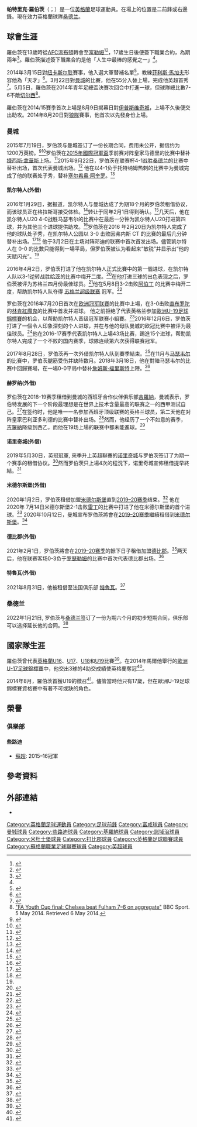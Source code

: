 {{noteta|G1=英超|G2=足球|G3=FAcup|G4=uefa|G5=laliga
|T=zh-hans:帕特里克·罗伯茨; zh-hk:柏德烈·羅拔士; zh-tw:帕特里克·羅伯茨;
|1=zh-hans:帕特里克·罗伯茨; zh-hk:柏德烈·羅拔士; zh-tw:帕特里克·羅伯茨;
|2=zh-hans:菲利克斯·马加特;zh-hk:菲利斯·馬加夫;zh-tw:菲利克斯·馬加特;
}}
{{Infobox football biography
| name                 = 帕特里克·羅伯茨<br />Patrick Roberts
| image                = Patrick Roberts, Fulham 2014.jpg
| image_size           = 200
| caption              = 2014年正在熱身的帕特里克·羅伯茨
| fullname             = Patrick John Joseph Roberts<ref>{{cite web|title=Updated Barclays Premier League Squad Lists 2013/14|url=http://www.premierleague.com/en-gb/news/news/2013-14/feb/updated-premier-league-squad-lists-2013-14.html|publisher=Premier League|accessdate=18 March 2014|date=4 February 2014|archive-date=2015-08-12|archive-url=https://web.archive.org/web/20150812152856/http://www.premierleague.com/en-gb/news/news/2013-14/feb/updated-premier-league-squad-lists-2013-14.html|dead-url=no}}</ref>
| birth_date           = {{birth date and age|df=yes|1997|2|5}}<ref name="FulhamU18">{{cite web|title=Patrick Roberts |url=http://www.fulhamfc.com/the-teams/u18s/player-profiles/patrick-roberts |publisher=Fulham F.C. |accessdate=18 March 2014 |deadurl=yes |archiveurl=https://web.archive.org/web/20140318111147/http://www.fulhamfc.com/the-teams/u18s/player-profiles/patrick-roberts |archivedate=2014-03-18}}</ref>
| birth_place          = 英格蘭[[泰晤士河畔金斯頓|泰晤士河畔金斯頓]]<ref name="FulhamU18" />
| height               = {{height|m=1.67}}<ref name="FulhamU18" />
| position             = [[前鋒|二前鋒]]<br />[[中場|右邊鋒]]<ref name="FulhamU18" />
| currentclub = [[桑德兰足球俱乐部|桑德兰]]
| clubnumber = 77
| youthyears1          = {{0|0000}}–2010
| youthclubs1          =  [[AFC溫布頓|AFC溫布頓]]
| youthyears2          = 2010–2014
| youthclubs2          =  [[富勒姆足球俱樂部|富勒姆]]<ref name="FulhamU18" /><ref>{{cite web|title=Through the Ranks: Patrick Roberts|url=http://www.fulhamfc.com/kids-zone/through-the-ranks/patrick-roberts|website={{url|http://fulhamfc.com/}}|publisher=Fulham FC|accessdate=4 August 2014|archiveurl=https://web.archive.org/web/20130120085116/http://www.fulhamfc.com/kids-zone/through-the-ranks/patrick-roberts|archivedate=20 January 2013}}</ref>
| years1               = 2014–2015
| clubs1               = [[富勒姆足球俱乐部|富勒姆]]
| caps1                = 19
| goals1               = 0
| years2               = 2015–2022
| clubs2               = [[曼彻斯特城足球俱乐部|曼城]]
| caps2                = 1
| goals2               = 0
| years3               = 2016–2018
| clubs3               = → [[凯尔特人足球俱乐部|凯尔特人]] (外借)
| caps3                = 55
| goals3               = 15
| years4 = 2018–2019
| clubs4 = → [[吉羅納足球俱樂部|吉羅納]] (外借)
| caps4 = 19
| goals4 = 0
| years5 = 2019–2020
| clubs5 = → [[诺里奇城足球俱乐部|诺里奇城]] (外借)
| caps5 = 3
| goals5 = 0
| years6 = 2020–2021
| clubs6 = → [[米德尔斯堡足球俱乐部|米德尔斯堡]] (外借)
| caps6 = 7
| goals6 = 1
| years7 = 2021
| clubs7 = → [[德比郡足球俱乐部|德比郡]] (外借)
| caps7 = 15
| goals7 = 1
| years8 = 2021-2022
| clubs8 = → [[特魯瓦足球俱樂部|特魯瓦]] (外借)
| caps8 = 1
| goals8 = 0
| years9 = 2022-
| clubs9 = [[桑德兰足球俱乐部|桑德兰]]
| caps9 = 0
| goals9 = 0
| nationalyears1       = 2012–2013
| nationalteam1        = [[英格蘭16歲以下足球代表隊|英格蘭U16]]
| nationalcaps1        = 7
| nationalgoals1       = 1
| nationalyears2       = 2013–2014
| nationalteam2        = [[英格蘭17歲以下足球代表隊|英格蘭U17]]
| nationalcaps2        = 14
| nationalgoals2       = 7
| nationalyears3       = 2015
| nationalteam3        = [[英格蘭18歲以下足球代表隊|英格蘭U18]]
| nationalcaps3        = 2
| nationalgoals3       = 1
| nationalyears4       = 2014–2016
| nationalteam4        = [[英格蘭19歲以下足球代表隊|英格蘭U19]]
| nationalcaps4        = 16
| nationalgoals4       = 6
| nationalyears5       = 2016–2017
| nationalteam5        = [[英格蘭20歲以下足球代表隊|英格蘭U20]]
| nationalcaps5        = 8
| nationalgoals5       = 4
| club-update          =  2022-01-21
| nationalteam-update  = 2017-04-24
}}

'''帕特里克·羅伯茨'''（{{lang-en|Patrick Roberts}}；{{bd|1997年|2月5日}}）是一位[[英格蘭|英格蘭]]足球運動員。在場上的位置是二前鋒或右邊鋒。現在效力英格蘭球隊[[桑德兰足球俱乐部|桑德兰]]。

==球會生涯==
羅伯茨在13歲時從[[AFC溫布頓|AFC溫布頓]]轉會至[[富勒姆足球俱樂部|富勒姆]]<ref name="contract reaction">{{cite web|url=http://www.fulhamfc.com/news/2014/february/14/roberts-deal-delight |title=Roberts deal delight |publisher=Fulham Official Website |accessdate=8 May 2014 |date=14 February 2014 |archiveurl=https://web.archive.org/web/20140503164907/http://www.fulhamfc.com/news/2014/february/14/roberts-deal-delight |archivedate=2014-05-03|deadurl=no }}</ref><ref>{{cite web|title=The star makers: How Fulham became one of the best youth academies in the modern game |url=http://www.independent.co.uk/sport/football/news-and-comment/the-star-makers-how-fulham-became-one-of-the-best-youth-academies-in-the-modern-game-9291146.html |website={{url|http://independent.co.uk/|publisher=independent.co.uk}} |accessdate=19 August 2014 |archiveurl=https://web.archive.org/web/20140819133054/http://www.independent.co.uk/sport/football/news-and-comment/the-star-makers-how-fulham-became-one-of-the-best-youth-academies-in-the-modern-game-9291146.html |archivedate=2014-08-19|deadurl=yes }}</ref>，17歲生日後便簽下職業合約，為期兩年<ref>{{cite web|url=http://www.fulhamfc.com/news/2014/february/06/roberts-pro-deal |title=Roberts' Pro Deal |publisher=Fulham Official Websure |accessdate=8 May 2014 |date=6 February 2014 |archiveurl=https://web.archive.org/web/20140503164325/http://www.fulhamfc.com/news/2014/february/06/roberts-pro-deal |archivedate=2014-05-03|deadurl=no }}</ref>。羅伯茨描述簽下職業合約是他「人生中最棒的感覺之一」<ref name="contract reaction" />。

2014年3月15日對[[纽卡斯尔联足球俱乐部|纽卡斯尔联]]賽事，他入選大軍替補名單<ref name="Newcastle">{{cite web|title=Fulham 1 – 0 Newcastle|url=http://www.bbc.co.uk/sport/0/football/26493211|publisher=BBC|accessdate=18 March 2014|date=15 March 2014|archive-date=2015-11-05|archive-url=https://web.archive.org/web/20151105232038/http://www.bbc.co.uk/sport/0/football/26493211|dead-url=no}}</ref>，教練[[菲利斯·馬加夫|菲利斯·馬加夫]]形容他為「天才」<ref>{{cite web|title=Magath: I Hate To Lose|url=http://www.fulhamfc.com/news/2014/march/15/magath-i-hate-to-lose|publisher=Fulham FC|accessdate=18 March 2014|date=15 March 2014|archive-date=2014-05-06|archive-url=https://web.archive.org/web/20140506234837/http://www.fulhamfc.com/news/2014/march/15/magath-i-hate-to-lose|dead-url=no}}</ref>。3月22日對[[曼彻斯特城足球俱乐部|曼城]]的比賽，他在55分入替上場，完成他英超首秀<ref>{{cite web|title=Man City 5 – 0 Fulham|url=http://www.bbc.co.uk/sport/0/football/26590071|publisher=BBC|accessdate=22 March 2014|archive-date=2015-08-22|archive-url=https://web.archive.org/web/20150822145849/http://www.bbc.co.uk/sport/0/football/26590071|dead-url=no}}</ref>。5月5日，羅伯茨在2014年青年足總盃決賽次回合中打進一球，但球隊總比數7-6不敵[[切尔西足球俱乐部|切尔西]]<ref>[http://www.bbc.co.uk/sport/0/football/27288435 "FA Youth Cup final: Chelsea beat Fulham 7–6 on aggregate"] {{Wayback|url=http://www.bbc.co.uk/sport/0/football/27288435 |date=20140509204843 }} BBC Sport. 5 May 2014. Retrieved 6 May 2014.</ref>。

羅伯茨在2014/15賽季首次上場是8月9日揭幕日對[[伊普斯维奇城足球俱乐部|伊普斯维奇城]]，上場不久後便交出助攻。2014年8月20日對[[伍尔弗汉普顿流浪足球俱乐部|狼隊]]賽事，他首次以先發身份上場。

===曼城===
2015年7月19日，罗伯茨与曼城签订了一份长期合同，费用未公开，据信约为1200万英镑。<ref>{{cite news |url=http://www.skysports.com/football/news/11095/9917664/patrick-roberts-signs-for-manchester-city-from-fulham |title=Patrick Roberts: Manchester City sign Fulham teenager |publisher=Sky Sports |date=2015-07-19 |access-date=2015-07-19 |language=en |archive-date=2022-01-21 |archive-url=https://web.archive.org/web/20220121155153/https://www.skysports.com/football/news/11095/9917664/patrick-roberts-signs-for-manchester-city-from-fulham }}</ref><ref>{{cite web|title=Manchester City sign Fulham's Patrick Roberts to swell homegrown contingent|url=https://www.theguardian.com/football/2015/jul/19/manchester-city-sign-patrick-roberts-fulham|work=The Guardian|access-date=22 August 2015|date=2015-07-19|language=en|archive-date=2022-05-16|archive-url=https://web.archive.org/web/20220516120541/https://www.theguardian.com/football/2015/jul/19/manchester-city-sign-patrick-roberts-fulham}}</ref>罗伯茨在[[2015年國際冠軍盃|2015年國際冠軍盃]]季前赛对阵皇家马德里的比赛中替补[[捷西斯·拿華斯|捷西斯·拿華斯]]上场。<ref>{{Cite web|title = Manchester City vs. Real Madrid – 24 July 2015 – Soccerway|url = https://int.soccerway.com/matches/2015/07/24/world/international-champions-cup/manchester-city-football-club/real-madrid-club-de-futbol/2032770/|website = uk.soccerway.com|access-date = 2015-07-24|language = en|archive-date = 2022-04-21|archive-url = https://web.archive.org/web/20220421014452/https://int.soccerway.com/matches/2015/07/24/world/international-champions-cup/manchester-city-football-club/real-madrid-club-de-futbol/2032770/}}</ref>2015年9月22日，罗伯茨在联赛杯4-1战胜[[桑德兰足球俱乐部|桑德兰]]的比赛中替补出场，首次代表曼城出场。<ref>{{cite web |url=https://www.theguardian.com/football/2015/sep/22/sunderland-manchester-city-capital-one-cup-match-report |title=Sunderland 1 – 4 Man City |work=The Guardian |date=2015-09-22 |access-date=2015-09-22 |language=en |archive-date=2022-05-07 |archive-url=https://web.archive.org/web/20220507024038/https://www.theguardian.com/football/2015/sep/22/sunderland-manchester-city-capital-one-cup-match-report }}</ref> 他在以4-1负于托特纳姆热刺的比赛中为曼城完成了他的联赛处子秀，替补[[塞尔希奥·阿奎罗|塞尔希奥·阿奎罗]]。<ref>{{Cite web|title = Tottenham Hotspur vs. Manchester City – 26 September 2015|url = https://int.soccerway.com/matches/2015/09/26/england/premier-league/tottenham-hotspur-football-club/manchester-city-football-club/2043111|website = uk.soccerway.com|access-date = 2015-09-26|language = en|archive-date = 2022-01-21|archive-url = https://web.archive.org/web/20220121155828/https://int.soccerway.com/matches/2015/09/26/england/premier-league/tottenham-hotspur-football-club/manchester-city-football-club/2043111/}}</ref>

====凯尔特人(外借)====
2016年1月29日，据报道，凯尔特人与曼城达成了为期18个月的罗伯茨租借协议，而该球员正在格拉斯哥接受体检。<ref>{{cite news|last=McLaughlin|first=Chris|title=Patrick Roberts: Manchester City midfielder to join Celtic on loan|url=https://www.bbc.co.uk/sport/football/35444000|access-date=2016-01-30|work=BBC Sport|date=2016-01-29|language=en|archive-date=2022-05-15|archive-url=https://web.archive.org/web/20220515084907/https://www.bbc.co.uk/sport/football/35444000}}</ref>转让于同年2月1日得到确认。<ref>{{cite news |title=Celtic sign Colin Kazim-Richards & Patrick Roberts, send Ciftci on loan |url=https://www.bbc.co.uk/sport/football/35459424 |publisher=BBC Sport |date=1 date=2016-02-01 |access-date=2016-02-22 |archive-date=2022-05-17 |archive-url=https://web.archive.org/web/20220517162910/https://www.bbc.co.uk/sport/football/35459424 }}</ref>几天后，他在凯尔特人U20 4-0战胜马瑟韦尔的比赛中在最后一分钟为凯尔特人U20打进第四球，并为其他三个进球提供助攻。<ref>{{cite news|title=Celtic fans hail Patrick Roberts after impressive debut in youth team victory over Motherwell|url=http://www.dailyrecord.co.uk/sport/football/football-news/celtic-fans-hail-patrick-roberts-7317067#9QqBpUPwrd3mcDMy.97|access-date=2016-04-02|work=Daily Record|date=2016-02-05|language=5n|archive-date=2022-01-21|archive-url=https://web.archive.org/web/20220121155704/https://www.dailyrecord.co.uk/sport/football/football-news/celtic-fans-hail-patrick-roberts-7317067#9QqBpUPwrd3mcDMy.97}}</ref>罗伯茨在2016 年2月20日为凯尔特人完成了他的球队处子秀，在凯尔特人公园以 3-0 击败因弗内斯 CT 的比赛的最后几分钟替补出场。<ref name="fb156">{{cite web|title=Games involving Roberts, Patrick in season 2015/2016|url=http://www.fitbastats.com/celtic/player_games.php?playerid=7903|website=FitbaStats|access-date=2016-04-02|language=en|archive-date=2022-01-22|archive-url=https://web.archive.org/web/20220122012509/https://www.fitbastats.com/celtic/player_games.php?playerid=7903}}</ref><ref name="start">{{cite news|last1=Hawkins|first1=Billy|title=Celtic fans react on Twitter to Patrick Roberts' full debut performance|url=http://www.hitc.com/en-gb/2016/03/03/celtic-fans-react-on-twitter-to-patrick-roberts-performance-v-du/|access-date=2016-04-02|work=HITC|language=en|archive-date=2022-01-22|archive-url=https://web.archive.org/web/20220122010942/https://www.hitc.com/en-gb/2016/03/03/celtic-fans-react-on-twitter-to-patrick-roberts-performance-v-du/}}</ref> 他于3月2日在主场对阵邓迪的联赛中首次首发出场。儘管凯尔特人在 0-0 的比數只能得到一場平局，但罗伯茨被认为看起来“敏锐”并显示出“他的天赋闪光”。<ref name="start" />

2016年4月2日，罗伯茨打进了他在凯尔特人正式比賽中的第一個进球，在凯尔特人队以3-1逆转战胜[[哈茨足球俱乐部|哈茨]]的比赛中梅开二度。<ref name="BBC416">{{cite web |title=Celtic 3-1 Hearts: Patrick Roberts lauded after first goals |url=https://www.bbc.co.uk/sport/football/35951200 |website=BBC Sport |access-date=2020-08-26 |date=2016-04-02 |language=en |archive-date=2022-04-25 |archive-url=https://web.archive.org/web/20220425193543/https://www.bbc.co.uk/sport/football/35951200 }}</ref>在他打进三球的出色表现之后，罗伯茨被评为苏格兰四月份最佳球员。<ref>{{cite news|last=Pollard|first=Rob (6 May 2016)|title=Manchester City's Patrick Roberts wins Scottish Player of the Month award|url=http://www.manchestereveningnews.co.uk/sport/football/football-news/patrick-roberts-manchester-city-celtic-11296606|access-date=2016-05-06|website=Manchester Evening|language=en|archive-date=2022-05-18|archive-url=https://web.archive.org/web/20220518074843/https://www.manchestereveningnews.co.uk/sport/football/football-news/patrick-roberts-manchester-city-celtic-11296606}}</ref>他在5月8日3-2击败[[阿伯丁足球俱乐部|阿伯丁]] 的比赛中梅开二度，帮助凯尔特人队夺得 [[苏格兰超级联赛|苏格兰超级联赛]] 冠军。<ref>{{cite news|last=Myson|first=Chris (8 May 2016)|title=Celtic 3–2 Aberdeen: Roberts double seals Scottish Premiership title|url=http://www.goal.com/en-gb/news/2881/scottish-football/2016/05/08/23273402/celtic-3-2-aberdeen-roberts-double-seals-scottish|access-date=2016-05-08|website=Goal|language=en|archive-date=2022-01-22|archive-url=https://web.archive.org/web/20220122013345/https://www.goal.com/en-gb/news/2881/scottish-football/2016/05/08/23273402/celtic-3-2-aberdeen-roberts-double-seals-scottish}}</ref> 

罗伯茨在2016年7月20日首次在[[欧洲冠军联賽|欧洲冠军联賽]]的比賽中上場，在3-0击败[[直布罗陀|直布罗陀]]的[[林肯紅魔鬼足球會|林肯紅魔鬼]]的比赛中首发并进球。 他之前拒绝了代表英格兰参加[[歐洲U-19足球錦標賽|歐洲U-19足球錦標賽]]的机会，以帮助凯尔特人晋级冠军联赛小組賽。<ref name="Lincoln Red Imps">{{cite web |title=Roberts happy to swerve England duty to help Celtic's European cause |url=https://news.stv.tv/sport/1361291-roberts-happy-to-swerve-england-duty-to-help-celtic-s-european-cause?amp |website=STV News |access-date=2020-08-26 |date=2016-07-21 |language=en |archive-date=2020-08-26 |archive-url=https://web.archive.org/web/20200826062820/https://news.stv.tv/sport/1361291-roberts-happy-to-swerve-england-duty-to-help-celtic-s-european-cause?amp }}</ref>2016年12月6日，罗伯茨打进了一個令人印象深刻的个人进球，并在与他的母队曼城的欧冠比赛中被评为最佳球员。<ref>{{cite web|url=https://www.bbc.co.uk/sport/football/38202631|title=Manchester City 1–1 Celtic|date=2016-12-06|publisher=BBC Sport|language=en|access-date=2022-01-22|archive-date=2017-12-07|archive-url=https://web.archive.org/web/20171207142417/http://www.bbc.co.uk/sport/football/38202631}}</ref>他在2016-17赛季代表凯尔特人上場43场比赛，踢進15个进球，帮助凯尔特人完成了一个不败的国内赛季，球隊连续第六次获得联赛冠军。

2017年8月28日，罗伯茨再一次外借凯尔特人队到賽季結束。<ref>{{cite web|url=http://www.celticfc.net/news/13158|title=Delight as Patrick Roberts rejoins Celtic on loan|date=2017-08-28|publisher=[[Celtic_F.C.|celticfc.net]]|language=en|access-date=2022-01-22|archive-date=2017-08-29|archive-url=https://web.archive.org/web/20170829032851/http://www.celticfc.net/news/13158}}</ref>在11月与[[马瑟韦尔足球俱乐部|马瑟韦尔]]的比赛中，罗伯茨腿筋受伤并缺阵数月。2018年3月18日，他在對陣马瑟韦尔的比赛中回歸賽場，在一場0-0平局中替补[[詹姆斯·福里斯特|詹姆斯·福里斯特]]上陣。<ref>{{cite news|url=http://www.skysports.com/football/news/11787/11306105/celtic-winger-patrick-roberts-refreshed-ahead-of-season-finale|title=Celtic winger Patrick Roberts refreshed ahead of season finale|publisher=Sky Sports|date=2018-03-27|access-date=2018-04-05|language=en|archive-date=2022-01-22|archive-url=https://web.archive.org/web/20220122013343/https://www.skysports.com/football/news/11787/11306105/celtic-winger-patrick-roberts-refreshed-ahead-of-season-finale}}</ref>

====赫罗纳(外借)====
罗伯茨在2018-19赛季租借到曼城的西班牙合作伙伴俱乐部[[吉羅納足球俱樂部|吉羅納]]，曼城表示，罗伯特发展的下一个阶段最理想是在世界上技术含量最高的联赛之一的西甲测试自己。<ref>{{cite web |last1=Pollard |first1=Rob |title=Patrick Roberts joins Girona on loan |url=https://www.mancity.com/news/first-team/first-team-news/2018/august/man-city-patrick-roberts-joins-girona-on-loan |publisher=Manchester City F.C. |access-date=2018-08-16 |language=en |archive-date=2022-01-22 |archive-url=https://web.archive.org/web/20220122125202/https://www.mancity.com/news/first-team/first-team-news/2018/august/man-city-patrick-roberts-joins-girona-on-loan }}</ref>在签约时，他是唯一一名参加西班牙顶级联赛的英格兰球员，第二天他在对阵皇家巴利亚多利德的比赛中替补出场。<ref>{{cite news|url=https://www.theguardian.com/football/2018/aug/26/patrick-roberts-reaps-rewards-girona-manchester-city-connection|title=Patrick Roberts reaping rewards of Girona's complex City connection|work=The Guardian|last=Lowe|first=Sid|date=2018-08-26|access-date=2018-09-18|language=en|archive-date=2022-06-23|archive-url=https://web.archive.org/web/20220623210256/https://www.theguardian.com/football/2018/aug/26/patrick-roberts-reaps-rewards-girona-manchester-city-connection}}</ref>然而，他经历了一个不如意的赛季，[[吉羅納足球俱樂部|吉羅納]]降级到西乙，而他在19场上場的联赛中都未能進球。<ref>{{cite news|url=https://www.leicestermercury.co.uk/sport/football/transfer-news/who-reported-leicester-city-target-2903032|title=Who is reported Leicester City target Patrick Roberts? A profile on Manchester City youngster|publisher=Leicestershire Live|last=Kemble|first=Jamie|date=2019-05-24|access-date=2019-05-24|language=en|archive-date=2022-05-16|archive-url=https://web.archive.org/web/20220516131458/https://www.leicestermercury.co.uk/sport/football/transfer-news/who-reported-leicester-city-target-2903032}}</ref>

====诺里奇城(外借)====
2019年5月30日，英冠冠軍, 來季升上英超聯賽的[[诺里奇城足球俱乐部|诺里奇城]]与罗伯茨签订了为期一个赛季的租借协议。<ref>{{cite news|url=https://www.bbc.com/sport/football/48465832/|title=Patrick Roberts: Manchester City midfielder joins Norwich on season-long loan|website=bbc|language=en-gb|date=2019-05-30|access-date=2022-01-22|archive-date=2022-05-14|archive-url=https://web.archive.org/web/20220514003219/https://www.bbc.com/sport/football/48465832}}</ref>然而罗伯茨只上場4次的程況下，诺里奇城宣佈租借提早終結。<ref>{{cite news|url=https://www.canaries.co.uk/content/roberts-norwich-loan-deal-ends|title=Roberts’ Norwich loan deal ends|website=canaries.co.uk|language=en-gb|date=|access-date=2022-01-22|archive-date=2022-01-22|archive-url=https://web.archive.org/web/20220122125154/https://www.canaries.co.uk/content/roberts-norwich-loan-deal-ends}}</ref>

====米德尔斯堡(外借)====
2020年1月2日，罗伯茨租借加盟[[米德尔斯堡足球俱乐部|米德尔斯堡]]直到[[2019年至2020年英格蘭足球冠軍聯賽|2019–20赛季]]结束。<ref>{{Cite news |url = https://www.mfc.co.uk/news/patrick-roberts-joins-boro-on-loan |title = Patrick Roberts Joins Boro On Loan |publisher = Middlesbrough F.C. |date = 2020-01-02 |access-date = 2020-10-12 |language = en |archive-date = 2022-01-22 |archive-url = https://web.archive.org/web/20220122125200/https://www.mfc.co.uk/news/patrick-roberts-joins-boro-on-loan }}</ref> 他在2020年 7月14日米德尔斯堡2-1击败[[雷丁足球俱乐部|雷丁]]的比赛中打进了他在米德尔斯堡的首个进球。<ref>{{cite web|url=https://www.hartlepoolmail.co.uk/sport/football/middlesbrough-fc/statistics-behind-patrick-roberts-reading-display-after-manchester-city-nets-first-goal-middlesbrough-2915865 |title=The statistics behind Patrick Roberts' Reading display after Manchester City loanee nets first goal for Middlesbrough |date=2020-07-14|publisher=hartlepoolmail.co.uk |access-date=2021-01-03}}</ref> 2020年10月12日，曼城宣布罗伯茨將會在[[2020年至2021年英格蘭足球冠軍聯賽|2019–20赛季]]繼續租借到[[米德尔斯堡足球俱乐部|米德尔斯堡]]。<ref>{{Cite news |url = https://www.mfc.co.uk/news/patrick-roberts-rejoins-boro-on-loan |title = Patrick Roberts Rejoins Boro On Loan |publisher = Middlesbrough F.C. |date = 12 October 2020 |access-date = 12 October 2020 |language = en |archive-date = 2022-01-22 |archive-url = https://web.archive.org/web/20220122125221/https://www.mfc.co.uk/news/patrick-roberts-rejoins-boro-on-loan }}</ref>

====德比郡(外借)====
2021年2月1日，罗伯茨將會在[[2020年至2021年英格蘭足球冠軍聯賽|2019–20赛季]]的餘下日子租借加盟[[德比郡足球俱乐部|德比郡]]。<ref>{{cite news |title=RAMS MOVE TO SIGN WINGER ROBERTS |url=https://www.dcfc.co.uk/news/2021/02/rams-move-to-sign-winger-roberts |access-date=2021-02-01 |work=Derby County F.C. |date=2021-02-01 |language=en |archive-date=2022-01-22 |archive-url=https://web.archive.org/web/20220122125205/https://www.dcfc.co.uk/news/2021/02/rams-move-to-sign-winger-roberts }}</ref>两天后，他在联赛客场0-3负于[[罗瑟勒姆足球俱乐部|罗瑟勒姆]]的比赛中首次代表德比郡出场。<ref>{{cite news |url=https://www.bbc.com/sport/football/55920060 |title=Preston North End 1-2 Rotherham United: Late Millers flourish leave Rooney's Rams reeling |website=[[BBC_Sport|BBC Sport]] |date=2021-02-03 |accessdate=2021-02-15 |language=en |archive-date=2022-05-17 |archive-url=https://web.archive.org/web/20220517044257/https://www.bbc.com/sport/football/55920060 }}</ref>

====特魯瓦(外借)====
2021年8月31日，他被租借至法国俱乐部 [[特魯瓦足球俱樂部|特魯瓦]]。<ref>{{Cite web|url=https://www.mancity.com/news/mens/philippe-sandler-patrick-roberts-join-troyes-on-loan-63766043|title=Sandler and Roberts join Troyes on loan|first=Neil|last=Leigh|website=www.mancity.com|language=en|access-date=2022-01-21|archive-date=2022-06-06|archive-url=https://web.archive.org/web/20220606225330/https://www.mancity.com/news/mens/philippe-sandler-patrick-roberts-join-troyes-on-loan-63766043}}</ref>

===桑德兰===
2022年1月21日, 罗伯茨与[[桑德兰足球俱乐部|桑德兰]]签订了一份为期六个月的初步短期合同，俱乐部可以选择延长他的合同。<ref>{{cite web|url=https://safc.com/news/team-news/2022/january/patrick-roberts-signs-for-sunderland|title=Patrick Roberts signs for Sunderland|website=safc.com|date=2022-01-21|accessdate=2022-01-21|language=en|archive-date=2022-04-19|archive-url=https://web.archive.org/web/20220419030126/https://safc.com/news/team-news/2022/january/patrick-roberts-signs-for-sunderland}}</ref>

==國家隊生涯==
羅伯茨曾代表[[英格蘭16歲以下足球代表隊|英格蘭U16]]、[[英格蘭17歲以下足球代表隊|U17]]、[[英格蘭18歲以下足球代表隊|U18]]和[[英格蘭19歲以下足球代表隊|U19]]比賽<ref name="FA">{{cite web|title=Patrick Roberts|url=http://www.thefa.com/england/all-teams/players/r/patrick-roberts|publisher=The Football Association|accessdate=18 March 2014|archive-date=2014-05-06|archive-url=https://web.archive.org/web/20140506021458/http://www.thefa.com/england/all-teams/players/r/patrick-roberts|dead-url=yes}}</ref>。在2014年馬爾他舉行的[[歐洲U-17足球錦標賽|歐洲U-17足球錦標賽]]中，他交出3球的4助交成績使英格蘭奪冠<ref>{{cite web|title=U17 technical-report|url=http://www.uefa.com/under17/season=2014/technical-report/tr-under17-2014.pdf|publisher=UEFA|accessdate=9 July 2015|archive-date=2014-08-13|archive-url=https://web.archive.org/web/20140813011930/http://www.uefa.com/under17/season=2014/technical-report/tr-under17-2014.pdf|dead-url=no}}</ref>。

2014年8月，羅伯茨首獲U19的徵召<ref>{{cite web|url=http://www.thefa.com/news/england/development/2014/aug/u19-squad-germany-oberhausen-izzy-brown-patrick-roberts-joe-gomez|title=Three U17 Euro winners make step up to England U19s|author=The Football Association|work=thefa.com|access-date=2015-07-09|archive-date=2014-09-03|archive-url=https://web.archive.org/web/20140903133721/http://www.thefa.com/news/england/development/2014/aug/u19-squad-germany-oberhausen-izzy-brown-patrick-roberts-joe-gomez|dead-url=no}}</ref>。儘管當時他只有17歲，但在歐洲U-19足球錦標賽資格賽中有著不可或缺的角色。

==榮譽==
===俱樂部===
====些路迪====
*[[蘇格蘭足球超級聯賽|蘇超]]: 2015–16冠軍

==參考資料==
{{Reflist}}

==外部連結==
*{{soccerbase|id=75028|name=帕特里克·羅伯茨}}

<!--{{曼城球員名單}}-->

{{DEFAULTSORT:Roberts, Patrick}}
[[Category:英格蘭足球運動員|Category:英格蘭足球運動員]]
[[Category:足球前鋒|Category:足球前鋒]]
[[Category:富咸球員|Category:富咸球員]]
[[Category:曼城球員|Category:曼城球員]]
[[Category:些路迪球員|Category:些路迪球員]]
[[Category:基羅納球員|Category:基羅納球員]]
[[Category:諾域治球員|Category:諾域治球員]]
[[Category:米杜士堡球員|Category:米杜士堡球員]]
[[Category:打比郡球員|Category:打比郡球員]]
[[Category:英格蘭足球聯賽球員|Category:英格蘭足球聯賽球員]]
[[Category:蘇格蘭職業足球聯賽球員|Category:蘇格蘭職業足球聯賽球員]]
[[Category:英超球員|Category:英超球員]]